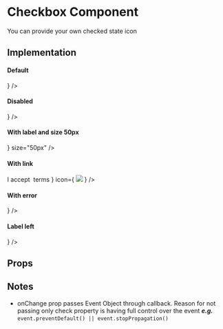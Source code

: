 

<Meta title="Core|Molecules/Checkbox" />

# Checkbox Component

You can provide your own checked state icon

## Implementation

#### Default
<Preview>
  <Story name="default">
    <Checkbox label='Click me' icon={
      <img style={{width: '70%'}} src="assets/icons/checkmark.svg" />
      } />
  </Story>
</Preview>

#### Disabled
<Preview>
  <Story name="disabled">
    <Checkbox disabled value={true} label='Can`t click me' icon={
      <img style={{width: '70%'}} src="assets/icons/checkmark.svg" />
      } />
  </Story>
</Preview>

#### With label and size 50px
<Preview>
  <Story name="label and size 50px">
    <Checkbox label="Click me!" icon={
      <img style={{width: '70%'}} src="assets/icons/checkmark.svg" />
      }  size="50px" />
  </Story>
</Preview>

#### With link
<Preview>
  <Story name="link">
    <Checkbox label={
      <Text.Body>I accept&nbsp;
        <Text.Link href="https://google.com">terms</Text.Link>
      </Text.Body>} icon={
      <img style={{width: '70%'}} src="assets/icons/checkmark.svg" />
      } />
  </Story>
</Preview>

#### With error
<Preview>
  <Story name="error">
    <Checkbox error label='This has error border' icon={
      <img style={{width: '70%'}} src="assets/icons/checkmark.svg" />
      }  />
  </Story>
</Preview>


#### Label left
<Preview>
  <Story name="left">
    <Checkbox label='This is left' labelPosition='left' icon={
      <img style={{width: '70%'}} src="assets/icons/checkmark.svg" />
      }  />
  </Story>
</Preview>

## Props

<Props of={Checkbox} />

## Notes
- onChange prop passes Event Object through callback. Reason for not passing only check 
property is having full control over the event **_e.g._** `event.preventDefault() || event.stopPropagation()`